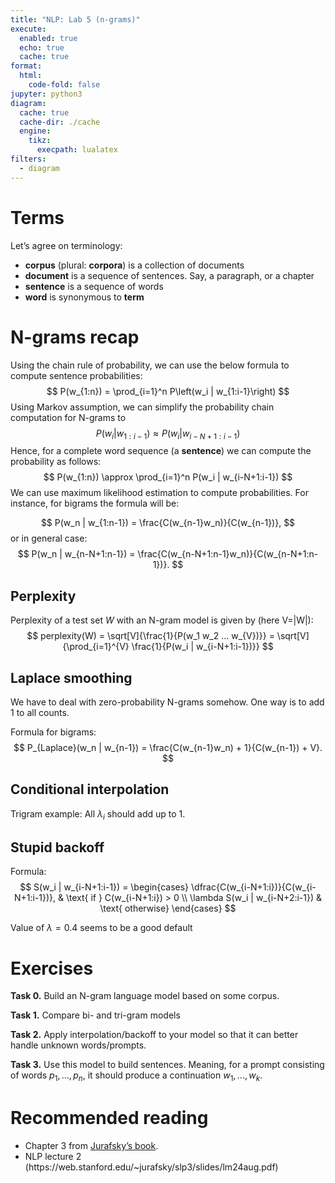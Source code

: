 ```yaml
---
title: "NLP: Lab 5 (n-grams)"
execute:
  enabled: true
  echo: true
  cache: true
format:
  html:
    code-fold: false
jupyter: python3
diagram:
  cache: true
  cache-dir: ./cache
  engine:
    tikz:
      execpath: lualatex
filters:
  - diagram
---
```

# Terms
Let's agree on terminology:

- **corpus** (plural: **corpora**) is a collection of documents
- **document** is a sequence of sentences. Say, a paragraph, or a chapter
- **sentence** is a sequence of words
- **word** is synonymous to **term**

# N-grams recap
Using the chain rule of probability, we can use the below formula to compute sentence probabilities:
$$
P(w_{1:n}) = \prod_{i=1}^n P\left(w_i | w_{1:i-1}\right)
$$
Using Markov assumption, we can simplify the probability chain computation for N-grams to
$$
P(w_i | w_{1:i-1}) \approx P(w_i | w_{i-N+1:i-1})
$$
Hence, for a complete word sequence (a **sentence**) we can compute the probability as follows:
$$
P(w_{1:n}) \approx \prod_{i=1}^n P(w_i | w_{i-N+1:i-1})
$$
We can use maximum likelihood estimation to compute probabilities. For instance, for bigrams the formula will be:

$$
P(w_n | w_{1:n-1}) = \frac{C(w_{n-1}w_n)}{C(w_{n-1})},
$$
or in general case:
$$
P(w_n | w_{n-N+1:n-1}) = \frac{C(w_{n-N+1:n-1}w_n)}{C(w_{n-N+1:n-1})}.
$$

## Perplexity
Perplexity of a test set $W$ with an N-gram model is given by (here V=|W|):
$$
perplexity(W) = \sqrt[V]{\frac{1}{P(w_1 w_2 ... w_{V})}} = \sqrt[V]{\prod_{i=1}^{V} \frac{1}{P(w_i | w_{i-N+1:i-1})}}
$$

## Laplace smoothing
We have to deal with zero-probability N-grams somehow. One way is to add $1$ to all counts.

Formula for bigrams:
$$
P_{Laplace}(w_n | w_{n-1}) = \frac{C(w_{n-1}w_n) + 1}{C(w_{n-1}) + V}.
$$

## Conditional interpolation
Trigram example:
\begin{align*}
&P(w_n | w_{n-2} w_{n-1}) = \lambda_1(w_{n-2:n-1})P(w_n) +\\
&+ \lambda_2(w_{n-2:n-1}) P(w_n | w_{n-1}) + \\
&+ \lambda_3(w_{n-2:n-1})  P(w_n | w_{n-2} w_{n-1})
\end{align*}
All $\lambda_i$ should add up to $1$.

## Stupid backoff
Formula:
$$
S(w_i | w_{i-N+1:i-1}) = \begin{cases}
\dfrac{C(w_{i-N+1:i})}{C(w_{i-N+1:i-1})}, & \text{ if } C(w_{i-N+1:i}) > 0 \\
\lambda S(w_i | w_{i-N+2:i-1}) & \text{ otherwise}
\end{cases}
$$

:::{.callout-tip icon=false}
Value of $\lambda=0.4$ seems to be a good default
:::

# Exercises

**Task 0.** Build an N-gram language model based on some corpus.

**Task 1.** Compare bi- and tri-gram models

**Task 2.** Apply interpolation/backoff to your model so that it can better handle unknown words/prompts.

**Task 3.** Use this model to build sentences. Meaning, for a prompt consisting of words $p_1,...,p_n$, it should produce a continuation $w_1,...,w_k$.

# Recommended reading 

- Chapter 3 from [Jurafsky's book](https://web.stanford.edu/~jurafsky/slp3/).
- NLP lecture 2 (https://web.stanford.edu/~jurafsky/slp3/slides/lm24aug.pdf)

